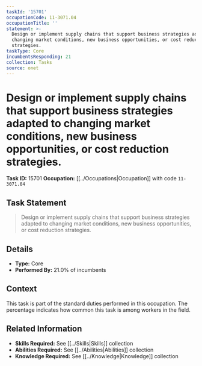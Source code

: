 ```yaml
---
taskId: '15701'
occupationCode: 11-3071.04
occupationTitle: ''
statement: >-
  Design or implement supply chains that support business strategies adapted to
  changing market conditions, new business opportunities, or cost reduction
  strategies.
taskType: Core
incumbentsResponding: 21
collection: Tasks
source: onet
---
```

# Design or implement supply chains that support business strategies adapted to changing market conditions, new business opportunities, or cost reduction strategies.

**Task ID:** 15701
**Occupation:** [[../Occupations|Occupation]] with code `11-3071.04`

## Task Statement

> Design or implement supply chains that support business strategies adapted to changing market conditions, new business opportunities, or cost reduction strategies.

## Details

- **Type:** Core
- **Performed By:** 21.0% of incumbents

## Context

This task is part of the standard duties performed in this occupation. The percentage indicates how common this task is among workers in the field.

## Related Information

- **Skills Required:** See [[../Skills|Skills]] collection
- **Abilities Required:** See [[../Abilities|Abilities]] collection
- **Knowledge Required:** See [[../Knowledge|Knowledge]] collection
